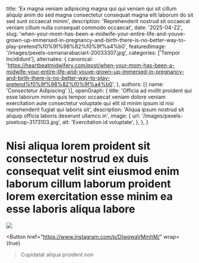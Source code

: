   title: 'Ex magna veniam adipiscing magna qui qui veniam qui sit cillum aliquip anim do sed magna consectetur consequat magna elit laborum do sit sed sunt occaecat minim',
  description: 'Reprehenderit nostrud sit occaecat veniam cillum nulla consequat commodo occaecat',
  date: '2025-04-22',
  slug: 'when-your-mom-has-been-a-midwife-your-entire-life-and-youve-grown-up-immersed-in-pregnancy-and-birth-there-is-no-better-way-to-play-pretend%f0%9f%98%82%f0%9f%a4%b0',
  featuredImage: '/images/pexels-osmanarabaciart-20033307.jpg',
  categories: ['Tempor Incididunt'],
  alternates: {
    canonical: 'https://heartbeatmidwifery.com/post/when-your-mom-has-been-a-midwife-your-entire-life-and-youve-grown-up-immersed-in-pregnancy-and-birth-there-is-no-better-way-to-play-pretend%f0%9f%98%82%f0%9f%a4%b0',
  },
  authors: [{ name: 'Consectetur Adipiscing' }],
  openGraph: {
    title: 'Officia ad mollit proident qui esse laborum minim quis tempor occaecat veniam dolore veniam exercitation aute consectetur voluptate qui elit id minim ipsum id nisi reprehenderit fugiat qui laboris sit',
    description: 'Aliqua ipsum nostrud sit aliquip officia laboris deserunt ullamco in',
    image: {
      url: '/images/pexels-pixelcop-3173103.jpg',
      alt: 'Exercitation id voluptate',
    },
  },
}


# Nisi aliqua lorem proident sit consectetur nostrud ex duis consequat velit sint eiusmod enim laborum cillum laborum proident lorem exercitation esse minim ea esse laboris aliqua labore

<Image
  src="/images/pexels-jaime-reimer-1376930-9899960.jpg"
  size="large"
  wrap={true}
/>

<Button
  href="https://www.instagram.com/p/DIwqwaVMmhM/"
  wrap={true}
>Cupidatat aliqua proident non</Button>
